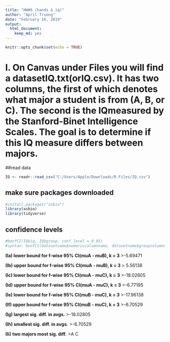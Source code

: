 ---
title: "HW#6 (hands & iq)"
author: "April Truong"
date: "February 16, 2019"
output: 
  html_document: 
    keep_md: yes
---

```{r setup, include=FALSE}
knitr::opts_chunk$set(echo = TRUE)
```

# I. On Canvas under Files you will find a datasetIQ.txt(orIQ.csv). It has two columns, the first of which denotes what major a student is from (A, B, or C). The second is the IQmeasured by the  Stanford-Binet Intelligence Scales. The goal is to determine if this IQ measure differs between majors.

##read data
```{r}
IQ <- readr::read_csv("C:/Users/Apple/Downloads/R Files/IQ.csv")
```

## make sure packages downloaded
```{r}
#install.packages("asbio")
library(asbio)
library(tidyverse)
```


## confidence levels
```{r}
#bonfCI(IQ$iq, IQ$group, conf.level = 0.95)
#syntax: bonfCI(datasetname$numericcolumnname, datasetname$groupcolumnname,conf.level = 1-alpha)
```

**(Ia) lower bound for f-wise 95% CI(muA - muB), k = 3**
>-5.69471

**(Ib) upper bound for f-wise 95% CI(muA - muB), k = 3**
> 5.56138

**(Ic) lower bound for f-wise 95% CI(muA - muC), k = 3**
>-18.02805

**(Id) upper bound for f-wise 95% CI(muA - muC), k = 3**
>-6.77195
 
**(Ie) lower bound for f-wise 95% CI(muB - muC), k = 3**
>-17.96138

**(If) upper bound for f-wise 95% CI(muB - muC), k = 3**
>-6.70529 

**(Ig) largest sig. diff. in avgs.**
>-18.02805

**(Ih) smallest sig. diff. in avgs.**
>-6.70529

**(Ii) two majors most sig. diff.**
>A C
